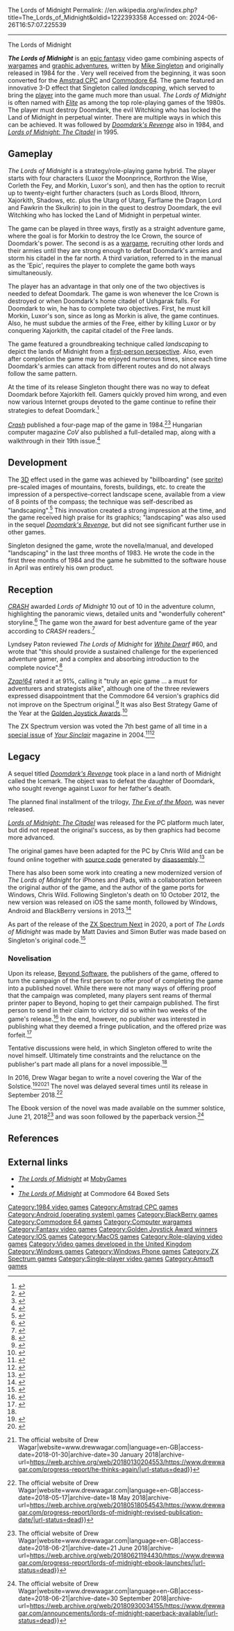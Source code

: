 The Lords of Midnight
Permalink: //en.wikipedia.org/w/index.php?title=The_Lords_of_Midnight&oldid=1222393358
Accessed on: 2024-06-26T16:57:07.225539



------
The Lords of Midnight
{{Short description|1984 epic fantasy video game}}
{{Use British English|date=February 2023}}
{{Use dmy dates|date=February 2023}}
{{Infobox video game
| title = The Lords of Midnight
| image = LordsOfMidnight.jpg
| caption = European cover art
| developer = [[Mike Singleton]]<br />Chris Wild {{small|(remake)}}
| publisher = {{Plainlist|
* [[Beyond Software]] {{small|(SPEC)}}
* [[Amsoft]] {{small|(CPC)}}
* [[Mindscape (company)|Mindscape]] {{small|(C64)}}
}}
| released = '''ZX Spectrum, Amstrad CPC'''{{vgrelease|EU|1984}}'''Commodore 64'''{{vgrelease|EU|1985|NA|1985}}<br>Remake<br>'''iOS'''{{vgrelease|WW|{{Start date|2012|10|28}}}}'''Android'''{{vgrelease|WW|{{Start date|2013|01|11}}}}'''OS X'''{{vgrelease|WW|{{Start date|2012|07|05}}}}'''Microsoft Windows'''{{vgrelease|WW|{{Start date|2013|07|12}}}}'''BlackBerry OS'''{{vgrelease|WW|{{Start date|2013|10|28}}}}
| genre = [[Role-playing video game|Role-playing]], [[Computer wargame|wargame]]
| modes = [[Single-player video game|Single-player]]
| platforms = {{cslist|[[ZX Spectrum]]|[[Amstrad CPC]]|[[Commodore 64]]|[[iOS]]|[[Android (operating system)|Android]]|[[OS X]]|[[Microsoft Windows|Windows]]|[[BlackBerry OS]]}}
}}

'''''The Lords of Midnight''''' is an [[epic fantasy]] video game combining aspects of [[Computer wargame|wargames]] and [[graphic adventure]]s, written by [[Mike Singleton]] and originally released in 1984 for the {{nowrap|[[ZX Spectrum]]}}. Very well received from the beginning, it was soon converted for the [[Amstrad CPC]] and [[Commodore 64]]. The game featured an innovative 3-D effect that Singleton called ''landscaping'', which served to bring the [[Player character|player]] into the game much more than usual. ''The Lords of Midnight'' is often named with ''[[Elite (video game)|Elite]]'' as among the top role-playing games of the 1980s. The player must destroy Doomdark, the evil Witchking who has locked the Land of Midnight in perpetual winter. There are multiple ways in which this can be achieved. It was followed by ''[[Doomdark's Revenge]]'' also in 1984, and ''[[Lords of Midnight: The Citadel]]'' in 1995.

==Gameplay==
''The Lords of Midnight'' is a strategy/role-playing game hybrid. The player starts with four characters (Luxor the Moonprince, Rorthron the Wise, Corleth the Fey, and Morkin, Luxor's son), and then has the option to recruit up to twenty-eight further characters (such as Lords Blood, Ithrorn, Xajorkith, Shadows, etc. plus the Utarg of Utarg, Farflame the Dragon Lord and Fawkrin the Skulkrin) to join in the quest to destroy Doomdark, the evil Witchking who has locked the Land of Midnight in perpetual winter.

The game can be played in three ways, firstly as a straight adventure game, where the goal is for Morkin to destroy the Ice Crown, the source of Doomdark's power. The second is as a [[Computer wargame|wargame]], recruiting other lords and their armies until they are strong enough to defeat Doomdark's armies and storm his citadel in the far north. A third variation, referred to in the manual as the 'Epic', requires the player to complete the game both ways simultaneously.

The player has an advantage in that only one of the two objectives is needed to defeat Doomdark. The game is won whenever the Ice Crown is destroyed or when Doomdark's home citadel of Ushgarak falls. For Doomdark to win, he has to complete two objectives. First, he must kill Morkin, Luxor's son, since as long as Morkin is alive, the game continues. Also, he must subdue the armies of the Free, either by killing Luxor or by conquering Xajorkith, the capital citadel of the Free lands.

The game featured a groundbreaking technique called ''landscaping'' to depict the lands of Midnight from a [[First-person (video games)|first-person perspective]]. Also, even after completion the game may be enjoyed numerous times, since each time Doomdark's armies can attack from different routes and do not always follow the same pattern.

At the time of its release Singleton thought there was no way to defeat Doomdark before Xajorkith fell. Gamers quickly proved him wrong, and even now various Internet groups devoted to the game continue to refine their strategies to defeat Doomdark.<ref>{{cite web|url=http://games.groups.yahoo.com/group/midnight/ |archive-url=https://archive.today/20120630024109/http://games.groups.yahoo.com/group/midnight/ |url-status=dead |archive-date=30 June 2012 |title=Yahoo! Groups |website=Games.groups.yahoo.com |date=1998-09-09 |access-date=2016-06-27}}</ref>

''[[Crash (magazine)|Crash]]'' published a four-page map of the game in 1984.<ref>{{cite book|url=https://archive.org/stream/Crash_No._11_1984-12_Newsfield_GB#page/n121/mode/2up |title=Crash - No. 11 (1984-12)(Newsfield)(GB) |via=Archive.org |date= December 1984|access-date=2016-06-27}}</ref><ref>{{cite book|url=https://archive.org/stream/Crash_No._11_1984-12_Newsfield_GB#page/n125/mode/2up |title=Crash - No. 11 (1984-12)(Newsfield)(GB) |via=Archive.org |date= December 1984|access-date=2016-06-27}}</ref> Hungarian computer magazine ''CoV'' also published a full-detailed map, along with a walkthrough in their 19th issue.<ref>{{cite web|url=http://pcvilag.muskatli.hu/irodalom/CoV/CoV19/cov19.html |title=CoV magazine |date=1991 |website=Pcvilag.muskatli.hu |access-date=2016-06-27}}</ref>

==Development==
The [[3D computer graphics|3D]] effect used in the game was achieved by "billboarding" (see [[Sprite (computer graphics)|sprite]]) pre-scaled images of mountains, forests, buildings, etc. to create the impression of a perspective-correct landscape scene, available from a view of 8 points of the compass; the technique was self-described as "landscaping".<ref>{{cite web|url=http://www.users.globalnet.co.uk/~jg27paw4/yr09/yr09_29.htm |title=Your Spectrum : Spectrum Adventures |date=November 1984 |website=Users.globalnet.co.uk |access-date=2016-06-27}}</ref> This innovation created a strong impression at the time, and the game received high praise for its graphics; "landscaping" was also used in the sequel ''[[Doomdark's Revenge]]'', but did not see significant further use in other games.

Singleton designed the game, wrote the novella/manual, and developed "landscaping" in the last three months of 1983. He wrote the code in the first three months of 1984 and the game he submitted to the software house in April was entirely his own product.{{r|maher20140107}}

==Reception==
{{Video game reviews
| award1Pub = ''Crash''
| award1 = Crash Smash<ref>Game review, Crash magazine, [[Newsfield Publications]], issue 7, August 1984, page 72</ref>
}}
''[[CRASH (magazine)|CRASH]]'' awarded ''Lords of Midnight'' 10 out of 10 in the adventure column, highlighting the panoramic views, detailed units and "wonderfully coherent" storyline.<ref>{{cite journal|journal=CRASH|title=Lords of Midnight|url=http://www.crashonline.org.uk/07/midnight.htm|issue=7|date=August 1984|author=Brewster, Derek|publisher=Newsfield}}</ref> The game won the award for best adventure game of the year according to ''CRASH'' readers.<ref>{{cite web|url=http://www.crashonline.org.uk/12/awards.htm |title=CRASH 12 - Readers' Awards |website=Crashonline.org.uk |access-date=2016-06-27}}</ref>

Lyndsey Paton reviewed ''The Lords of Midnight'' for ''[[White Dwarf (magazine)|White Dwarf]]'' #60, and wrote that "this should provide a sustained challenge for the experienced adventure gamer, and a complex and absorbing introduction to the complete novice".<ref name="WD60">{{cite journal | last = Paton | first = Lyndsey | title = Microview | journal = [[White Dwarf (magazine)|White Dwarf]] | issue = 60 | pages = 30–31 | publisher = [[Games Workshop]] | date = December 1984}}</ref>

''[[Zzap!64]]'' rated it at 91%, calling it "truly an epic game ... a must for adventurers and strategists alike", although one of the three reviewers expressed disappointment that the Commodore 64 version's graphics did not improve on the Spectrum original.<ref name="zzap198505">{{cite news | url=https://archive.org/stream/zzap64-magazine-001/ZZap_64_Issue_001_1985_May#page/n81/mode/2up | title=The Lords of Midnight | work=Zzap!64 | date=May 1985 | access-date=26 October 2013 |author1=Wade, Bob |author2=Penn, Gary |author3=Rignall, Julian | pages=82–84 | type=review}}</ref> It was also Best Strategy Game of the Year at the [[Golden Joystick Awards]].<ref>{{cite web|url=http://www.worldofspectrum.org/showmag.cgi?mag=C+VG/Issue044/Pages/CVG04400122.jpg |format=JPG |title=World of Spectrum |website=Worldofspectrum.org |access-date=2016-06-27}}</ref>

The ZX Spectrum version was voted the 7th best game of all time in a [[Your Sinclair#Official Top 100 games|special issue]] of ''[[Your Sinclair]]'' magazine in 2004.<ref>{{cite journal | title=Top 50 Games of All Time | journal=Your Sinclair | date=November 2004 | publisher=Imagine Publishing}}</ref><ref name="maher20140107">{{cite web | url=http://www.filfre.net/2014/01/mike-singleton-and-the-lords-of-midnight/ | title=Mike Singleton and The Lords of Midnight | work=The Digital Antiquarian | date=2014-01-07 | access-date=11 July 2014 | author=Maher, Jimmy}}</ref>

== Legacy ==
A sequel titled ''[[Doomdark's Revenge]]'' took place in a land north of Midnight called the Icemark. The object was to defeat the daughter of Doomdark, who sought revenge against Luxor for her father's death.

The planned final installment of the trilogy, ''[[Doomdark's Revenge#The Eye of the Moon|The Eye of the Moon]]'', was never released.{{r|maher20140107}}

''[[Lords of Midnight: The Citadel]]'' was released for the PC platform much later, but did not repeat the original's success, as by then graphics had become more advanced.{{citation needed|date=December 2012}}

The original games have been adapted for the PC by Chris Wild and can be found online together with [[source code]] generated by [[disassembly]].<ref>{{cite web|author=Chris Wild |url=http://www.icemark.com/downloads/index.html |title=Downloads |website=Icemark.com |access-date=2016-06-27}}</ref>

There has also been some work into creating a new modernized version of ''The Lords of Midnight'' for iPhones and iPads, with a collaboration between the original author of the game, and the author of the game ports for Windows, Chris Wild. Following Singleton's death on 10 October 2012, the new version was released on iOS the same month, followed by Windows, Android and BlackBerry versions in 2013.<ref>{{cite web|url=http://thelordsofmidnight.com/blog/index.php/2012/12/02/the-lords-of-midnight-are-coming/ |title=are coming… |publisher=The Lords of Midnight |date=2012-12-02 |access-date=2016-06-27}}</ref>

As part of the release of the [[ZX Spectrum Next]] in 2020, a port of ''The Lords of Midnight'' was made by Matt Davies and Simon Butler was made based on Singleton's original code.<ref>{{cite web|url=https://www.specnext.com/sn1-2/ |title=System/Next 1.2 |publisher=ZX Spectrum Next |date=2020-02-05 |access-date=2023-01-09}}</ref>

===Novelisation===
Upon its release, [[Beyond Software]], the publishers of the game, offered to turn the campaign of the first person to offer proof of completing the game into a published novel. While there were not many ways of offering proof that the campaign was completed, many players sent reams of thermal printer paper to Beyond, hoping to get their campaign published. The first person to send in their claim to victory did so within two weeks of the game's release.<ref>{{cite web|url=http://www.icemark.com/tower/retrogamer/part1_04.jpg|title=Retro Gamer Issue 4, March 2004 (scan)|website=Icemark.com|access-date=2016-06-27}}</ref> In the end, however, no publisher was interested in publishing what they deemed a fringe publication, and the offered prize was forfeit.<ref name=ps>{{cite web|url=http://www.nvg.ntnu.no/sinclair/industry/programmers/mikesingleton_sua84.htm|title=Mike Singleton, Lord of Midnight: 2nd Sinclair User Annual, 1984|website=Nvg.ntnu.no|access-date=2016-06-27}}</ref>

Tentative discussions were held, in which Singleton offered to write the novel himself. Ultimately time constraints and the reluctance on the publisher's part made all plans for a novel impossible.<ref name=ps />

In 2016, Drew Wagar began to write a novel covering the War of the Solstice.<ref>{{cite web |url=http://thelordsofmidnight.com/blog/2016/04/10/why-is-the-solstice-so-important/ |title=Why is the Solstice so important? |work=thelordsofmidnight.com |date=10 April 2016}}</ref><ref>{{cite web |url=http://thelordsofmidnight.com/blog/2016/06/20/he-had-heard-the-tales-men-told/ |title=He had heard the tales men told… |work=thelordsofmidnight.com |date=20 June 2016}}</ref><ref>{{Cite web|url=https://www.drewwagar.com/progress-report/he-thinks-again/|title=An update on the Lords of Midnight Novel {{!}} The official website of Drew Wagar|website=www.drewwagar.com|language=en-GB|access-date=2018-01-30|archive-date=30 January 2018|archive-url=https://web.archive.org/web/20180130204553/https://www.drewwagar.com/progress-report/he-thinks-again/|url-status=dead}}</ref> The novel was delayed several times until its release in September 2018.<ref>{{Cite web|url=https://www.drewwagar.com/progress-report/lords-of-midnight-revised-publication-date/|title=Lords of Midnight, revised publication date {{!}} The official website of Drew Wagar|website=www.drewwagar.com|language=en-GB|access-date=2018-05-17|archive-date=18 May 2018|archive-url=https://web.archive.org/web/20180518054543/https://www.drewwagar.com/progress-report/lords-of-midnight-revised-publication-date/|url-status=dead}}</ref>

The Ebook version of the novel was made available on the summer solstice, June 21, 2018<ref>{{Cite web|url=https://www.drewwagar.com/progress-report/lords-of-midnight-ebook-launches/|title=Lords of Midnight Ebook Launch {{!}} The official website of Drew Wagar|website=www.drewwagar.com|language=en-GB|access-date=2018-06-21|archive-date=21 June 2018|archive-url=https://web.archive.org/web/20180621194430/https://www.drewwagar.com/progress-report/lords-of-midnight-ebook-launches/|url-status=dead}}</ref> and was soon followed by the paperback version.<ref>{{Cite web|url=https://www.drewwagar.com/announcements/lords-of-midnight-paperback-available//|title=Lords of Midnight Paperback available! {{!}} The official website of Drew Wagar|website=www.drewwagar.com|language=en-GB|access-date=2018-06-21|archive-date=30 September 2018|archive-url=https://web.archive.org/web/20180930034155/https://www.drewwagar.com/announcements/lords-of-midnight-paperback-available/|url-status=dead}}</ref>

==References==
{{Reflist}}

==External links==
* [https://www.mobygames.com/game/lords-of-midnight_ ''The Lords of Midnight''] at [[MobyGames]]
* {{WoS game|id=0006604}}
* [http://www.c64sets.com/lords_midnight.html ''The Lords of Midnight''] at Commodore 64 Boxed Sets

{{Authority control}}

{{DEFAULTSORT:Lords of Midnight, The}}
[[Category:1984 video games]]
[[Category:Amstrad CPC games]]
[[Category:Android (operating system) games]]
[[Category:BlackBerry games]]
[[Category:Commodore 64 games]]
[[Category:Computer wargames]]
[[Category:Fantasy video games]]
[[Category:Golden Joystick Award winners]]
[[Category:IOS games]]
[[Category:MacOS games]]
[[Category:Role-playing video games]]
[[Category:Video games developed in the United Kingdom]]
[[Category:Windows games]]
[[Category:Windows Phone games]]
[[Category:ZX Spectrum games]]
[[Category:Single-player video games]]
[[Category:Amsoft games]]